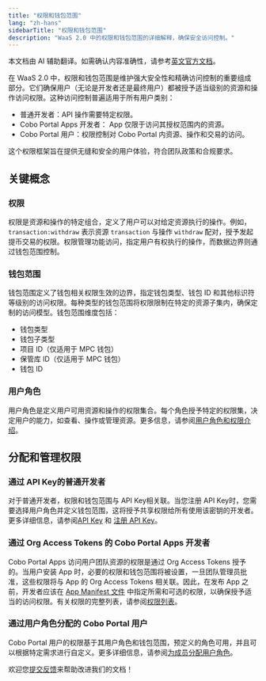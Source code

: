 ```yaml
---
title: "权限和钱包范围"
lang: "zh-hans"
sidebarTitle: "权限和钱包范围"
description: "WaaS 2.0 中的权限和钱包范围的详细解释，确保安全访问控制。"
---
```

<Note>本文档由 AI 辅助翻译。如需确认内容准确性，请参考[英文官方文档](https://www.cobo.com/developers/v2/guides/overview/introduction)。</Note>

在 WaaS 2.0 中，权限和钱包范围是维护强大安全性和精确访问控制的重要组成部分。它们确保用户（无论是开发者还是最终用户）都被授予适当级别的资源和操作访问权限。这种访问控制普遍适用于所有用户类别：

- 普通开发者：API 操作需要特定权限。
- Cobo Portal Apps 开发者： App 仅限于访问其授权范围内的资源。
- Cobo Portal 用户：权限控制对 Cobo Portal 内资源、操作和交易的访问。

这个权限框架旨在提供无缝和安全的用户体验，符合团队政策和合规要求。

## 关键概念

### 权限
权限是资源和操作的特定组合，定义了用户可以对给定资源执行的操作。例如，`transaction:withdraw` 表示资源 `transaction` 与操作 `withdraw` 配对，授予发起提币交易的权限。权限管理功能访问，指定用户有权执行的操作，而数据边界则通过钱包范围控制。

### 钱包范围
钱包范围定义了钱包相关权限生效的边界，指定钱包类型、钱包 ID 和其他标识符等级别的访问权限。每种类型的钱包范围将权限限制在特定的资源子集内，确保定制的访问模型。钱包范围维度包括：

- 钱包类型
- 钱包子类型
- 项目 ID（仅适用于 MPC 钱包）
- 保管库 ID（仅适用于 MPC 钱包）
- 钱包 ID

### 用户角色
用户角色是定义用户可用资源和操作的权限集合。每个角色授予特定的权限集，决定用户的能力，如查看、操作或管理资源。更多信息，请参阅[用户角色和权限介绍](https://manuals.cobo.com/zh/portal/organization/roles-and-permissions)。

## 分配和管理权限

### 通过 API Key的普通开发者
对于普通开发者，权限和钱包范围与 API Key相关联。当您注册 API Key时，您需要选择用户角色并定义钱包范围，这将授予共享权限给所有使用该密钥的开发者。更多详细信息，请参阅[API Key](/v2_cn/guides/overview/cobo-auth#api-key) 和 [注册 API Key](https://manuals.cobo.com/zh/portal/developer-console/create-api-key)。

### 通过 Org Access Tokens 的 Cobo Portal Apps 开发者
Cobo Portal Apps 访问用户团队资源的权限是通过 Org Access Tokens 授予的。当用户安装 App 时，必要的权限和钱包范围将被设置，一旦团队管理员批准，这些权限将与 App 的 Org Access Tokens 相关联。因此，在发布 App 之前，开发者应该在 [ App Manifest 文件](/v2_cn/apps/build-app#configure-the-manifest-file) 中指定所需和可选的权限，以确保授予适当的访问权限。有关权限的完整列表，请参阅[权限列表](/v2_cn/guides/overview/permission-list)。

### 通过用户角色分配的 Cobo Portal 用户
Cobo Portal 用户的权限基于其用户角色和钱包范围，预定义的角色可用，并且可以根据特定需求进行自定义。更多详细信息，请参阅[为成员分配用户角色](https://manuals.cobo.com/zh/portal/organization/assign-roles-to-members)。

<Tip>欢迎您[提交反馈](https://forms.zohopublic.com/cobo/form/DocumentFeedbackForm/formperma/QvLOhxJv1_JMsJ-1dleZ8Itb_7rzN-LtgvsDdxosoVI)来帮助改进我们的文档！</Tip>